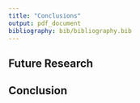 ```yaml
---
title: "Conclusions"
output: pdf_document
bibliography: bib/bibliography.bib
---
```


## Future Research

## Conclusion

